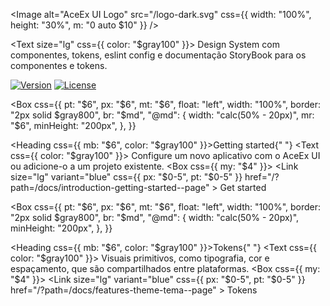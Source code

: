 
<Meta title="Introduction/Welcome" />

<Box>

<Image
  alt="AceEx UI Logo"
  src="/logo-dark.svg"
  css={{ width: "100%", height: "30%", m: "0 auto $10" }}
/>

<Text size="lg" css={{ color: "$gray100" }}>
  Design System com componentes, tokens, eslint config e documentação StoryBook
  para os componentes e tokens.
</Text>

[![Version](https://img.shields.io/npm/v/@ace-ex/react)](https://www.npmjs.com/package/@ace-ex/react)
[![License](https://img.shields.io/badge/licence-MIT-blue)](https://github.com/dkshs/ace-ex-ui/blob/main/packages/react/LICENSE)

<Box
  css={{
    pt: "$6",
    px: "$6",
    mt: "$6",
    float: "left",
    width: "100%",
    border: "2px solid $gray800",
    br: "$md",
    "@md": {
      width: "calc(50% - 20px)",
      mr: "$6",
      minHeight: "200px",
    },
  }}
>
  <Heading css={{ mb: "$6", color: "$gray100" }}>Getting started</Heading>{" "}
  <Text css={{ color: "$gray100" }}>
    Configure um novo aplicativo com o AceEx UI ou adicione-o a um projeto
    existente.
  </Text>
  <Box css={{ my: "$4" }}>
    <Link
      size="lg"
      variant="blue"
      css={{ px: "$0-5", pt: "$0-5" }}
      href="/?path=/docs/introduction-getting-started--page"
    >
      Get started
    </Link>
  </Box>
</Box>

<Box
  css={{
    pt: "$6",
    px: "$6",
    mt: "$6",
    float: "left",
    width: "100%",
    border: "2px solid $gray800",
    br: "$md",
    "@md": {
      width: "calc(50% - 20px)",
      minHeight: "200px",
    },
  }}
>
  <Heading css={{ mb: "$6", color: "$gray100" }}>Tokens</Heading>{" "}
  <Text css={{ color: "$gray100" }}>
    Visuais primitivos, como tipografia, cor e espaçamento, que são
    compartilhados entre plataformas.
  </Text>
  <Box css={{ my: "$4" }}>
    <Link
      size="lg"
      variant="blue"
      css={{ px: "$0-5", pt: "$0-5" }}
      href="/?path=/docs/features-theme-tema--page"
    >
      Tokens
    </Link>
  </Box>
</Box>

</Box>
